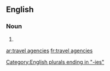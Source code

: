 ==English==

===Noun===
{{head|en|plural|head=[[travel]] [[agency|agencies]]}}

# {{plural of|travel agency|lang=en|nocat=1}}

[[Category:English plurals ending in "-ies"]]

[[ar:travel agencies]]
[[fr:travel agencies]]